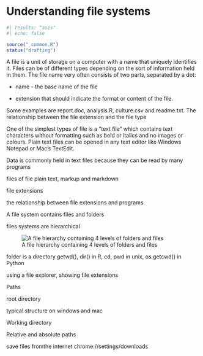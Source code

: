 # Understanding file systems

```r
#| results: "asis"
#| echo: false

source("_common.R")
status("drafting")
```

A file is a unit of storage on a computer with a name that uniquely identifies it. Files can be of different types depending on the sort of information held in them. The file name very often consists of two parts, separated by a dot:

-   name - the base name of the file

-   extension that should indicate the format or content of the file.

Some examples are report.doc, analysis.R, culture.csv and readme.txt. The relationship between the file extension and the file type

One of the simplest types of file is a "text file" which contains text characters without formatting such as bold or italics and no images or colours. Plain text files can be opened in any text editor like Windows Notepad or Mac's TextEdit.

Data is commonly held in text files because they can be read by many programs

files of file plain text, markup and markdown

file extensions

the relationship between file extensions and programs

A file system contains files and folders

files systems are hierarchical

![A file hierarchy containing 4 levels of folders and files](images/file-system.png){fig-alt="At the top level there is a directory called Home/; Inside Home/ are two directories (docs/ and programs/) and two files doc1.txt and image.jpg. Inside docs/ there is a file called doc2.txt and a directory called data/ which contains doc3.txt and doc4.txt. Inside programs/ are three .exe files"}

folder is a directory getwd(), dir() in R, cd, pwd in unix, os.getcwd() in Python

using a file explorer, showing file extensions

Paths

root directory

typical structure on windows and mac

Working directory

Relative and absolute paths

save files fromthe internet chrome://settings/downloads
